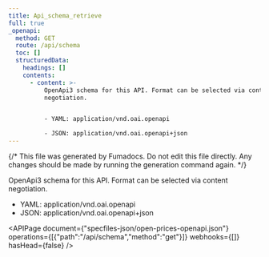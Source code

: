 ```yaml
---
title: Api_schema_retrieve
full: true
_openapi:
  method: GET
  route: /api/schema
  toc: []
  structuredData:
    headings: []
    contents:
      - content: >-
          OpenApi3 schema for this API. Format can be selected via content
          negotiation.


          - YAML: application/vnd.oai.openapi

          - JSON: application/vnd.oai.openapi+json
---
```


{/* This file was generated by Fumadocs. Do not edit this file directly. Any changes should be made by running the generation command again. */}

OpenApi3 schema for this API. Format can be selected via content negotiation.

- YAML: application/vnd.oai.openapi
- JSON: application/vnd.oai.openapi+json

<APIPage document={"specfiles-json/open-prices-openapi.json"} operations={[{"path":"/api/schema","method":"get"}]} webhooks={[]} hasHead={false} />